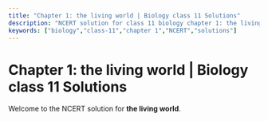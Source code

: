 ```yaml
---
title: "Chapter 1: the living world | Biology class 11 Solutions"
description: "NCERT solution for class 11 biology chapter 1: the living world."
keywords: ["biology","class-11","chapter 1","NCERT","solutions"]
---
```


# Chapter 1: the living world | Biology class 11 Solutions

Welcome to the NCERT solution for **the living world**.
